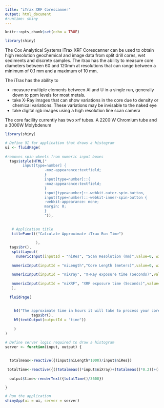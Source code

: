 ```yaml
---
title: "iTrax XRF Corescanner"
output: html_document
#runtime: shiny
---
```


```r
knitr::opts_chunk$set(echo = TRUE)

library(shiny)
```

The Cox Analytical Systems iTrax XRF Corescanner can be used to obtain high resolution geochemical and image data from split drill cores, wet sediments and discrete samples. The itrax has the ability to measure core diameters between 60 and 120mm at resolutions that can range between a minimum of 0.1 mm and a maximum of 10 mm. 

The iTrax has the ability to 

 *  measure multiple elements between Al and U in a single run, generally down to ppm levels for most metals. 
 * take X-Ray images that can show variations in the core due to density or chemical variations. These variations may be invisable to the naked eye
 * take digital rgb images using a high resolution line scan camera

The core facility currently has two xrf tubes. A 2200 W Chromium tube and a 3000W Molybdenum


```r

library(shiny)

# Define UI for application that draws a histogram
ui <- fluidPage(
   
#removes spin wheels from numeric input boxes  
  tags$style(HTML("
        input[type=number] {
                  -moz-appearance:textfield;
                  }
                  input[type=number]::{
                  -moz-appearance:textfield;
                  }
                  input[type=number]::-webkit-outer-spin-button,
                  input[type=number]::-webkit-inner-spin-button {
                  -webkit-appearance: none;
                  margin: 0;
                  }
                  ")),
  
  
   # Application title
   titlePanel(("Calculate Approximate iTrax Run Time")
              
              ),
  tags$br(),
   splitLayout(
     numericInput(inputId = "niRes", "Scan Resolution (mm)",value=0, width = "30%"),
  
   numericInput(inputId = "niLength","Core Length (meters)",value=0, width = "30%"),
   
   numericInput(inputId = "niXray", "X-Ray exposure time (Seconds)",value=0,width = "30%"),
   
   numericInput(inputId = "niXRF", "XRF exposure time (Seconds)",value=0,width = "30%")
   ),
  
  fluidPage(            
                         
    
    h4("The approximate time in hours it will take to process your core is: "),
            tags$br(),
    h5(textOutput(outputId = "time"))
    
    )
)

# Define server logic required to draw a histogram
server <- function(input, output) {
  
  
  totalmeas<-reactive({(input$niLength*1000)/input$niRes})
  
 totalTime<-reactive({((totalmeas()*input$niXray)+(totalmeas()*0.2))+((totalmeas()*input$niXRF)+(totalmeas()*0.2))})
  
  output$time<-renderText({totalTime()/3600})

}

# Run the application 
shinyApp(ui = ui, server = server)

```
